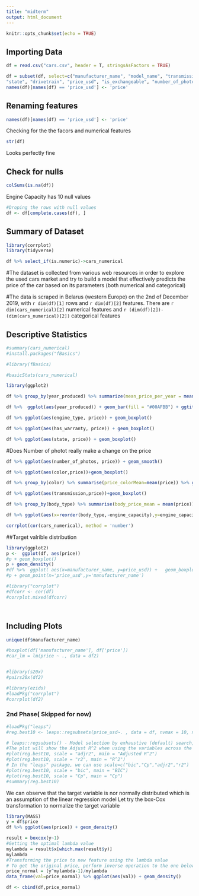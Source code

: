 ---
title: "midterm"
output: html_document
---

```{r setup, include=FALSE}
knitr::opts_chunk$set(echo = TRUE)
```


## Importing Data
```{r include=FALSE}

df = read.csv("cars.csv", header = T, stringsAsFactors = TRUE)

df = subset(df, select=c("manufacturer_name", "model_name", "transmission", "color", "odometer_value", "year_produced", "engine_fuel", "engine_has_gas", "engine_type", "engine_capacity", "body_type", "has_warranty",
"state", "drivetrain", "price_usd", "is_exchangeable", "number_of_photos",  "up_counter"))
names(df)[names(df) == 'price_usd'] <- 'price'

```


## Renaming features
```{r include=FALSE}
names(df)[names(df) == 'price_usd'] <- 'price'
```


Checking for the the facors and numerical features   
```{r include=FALSE}
str(df)
```
Looks perfectly fine

## Check for nulls
```{r include=FALSE}

colSums(is.na(df))

```

Engine Capacity has 10 null values
```{r include=FALSE}
#Droping the rows with null values 
df <- df[complete.cases(df), ]
```

## Summary of Dataset
```{r include=FALSE}
library(corrplot)
library(tidyverse)

df %>% select_if(is.numeric)->cars_numerical
```

#The dataset is collected from various web resources in order to explore the used cars market and try to build a model that effectively predicts the price of the car based on its parameters (both numerical and categorical)

#The data is scraped in Belarus (western Europe) on the 2nd of December 2019, with `r dim(df)[1]` rows and `r dim(df)[2]` features. There are `r dim(cars_numerical)[2]` numerical features and `r (dim(df)[2])-(dim(cars_numerical)[2])` categorical features


## Descriptive Statistics
```{r}
#summary(cars_numerical)
#install.packages("fBasics")

#library(fBasics)

#basicStats(cars_numerical)

```

```{r}
library(ggplot2)

df %>% group_by(year_produced) %>% summarize(mean_price_per_year = mean(price, na.rm=TRUE)) %>% ggplot(aes(x=year_produced,y=mean_price_per_year)) +  geom_col(fill = "#00AFBB") + labs(title='Avg Price of Car per Year') + theme(plot.title = element_text(hjust = 0.5))
```

```{r}
df %>%  ggplot(aes(year_produced)) + geom_bar(fill = "#00AFBB") + ggtitle('Number of cars available per year') + theme(plot.title = element_text(hjust = 0.5))
```
```{r}

df %>% ggplot(aes(engine_type, price)) + geom_boxplot()
```

```{r}
df %>% ggplot(aes(has_warranty, price)) + geom_boxplot()
```


```{r}
df %>% ggplot(aes(state, price)) + geom_boxplot()
```



#Does Number of photot really make a change on the price
```{r}
df %>% ggplot(aes(number_of_photos, price)) + geom_smooth()
```
```{r}
df %>% ggplot(aes(color,price))+geom_boxplot()

df %>% group_by(color) %>% summarise(price_colorMean=mean(price)) %>% ggplot(aes(x=reorder(color,-price_colorMean),y=price_colorMean)) + geom_col(fill = "#00AFBB")


```
```{r}
df %>% ggplot(aes(transmission,price))+geom_boxplot()
```
```{r}

df %>% group_by(body_type) %>% summarise(body_price_mean = mean(price))%>% ggplot(aes(x = reorder(body_type, -body_price_mean),body_price_mean))+geom_col()
```

```{r}
df %>% ggplot(aes(x=reorder(body_type,-engine_capacity),y=engine_capacity))+geom_boxplot()
```
```{r}

corrplot(cor(cars_numerical), method = 'number')

```



##Target valrible distribution
```{r}
library(ggplot2)
p <-  ggplot(df, aes(price)) 
#p + geom_boxplot()
p + geom_density()
#df %>%  ggplot( aes(x=manufacturer_name, y=price_usd)) +   geom_boxplot(outlier.colour="red", #outlier.shape=8,outlier.size=4)
#p + geom_point(x='price_usd',y='manufacturer_name')
```





```{r}
#library("corrplot")
#dfcorr <- cor(df)
#corrplot.mixed(dfcorr)




```

## Including Plots

```{r}

unique(df$manufacturer_name)
```



```{r pressure, echo=FALSE}

#boxplot(df['manufacturer_name'], df['price'])
#car_lm = lm(price ~ ., data = df2)


#library(s20x)
#pairs20x(df2)
```
```{r}
#library(ezids)
#loadPkg("corrplot")
#corrplot(df2)
```


### 2nd Phase( Skipped for now)
```{r}
#loadPkg("leaps")
#reg.best10 <- leaps::regsubsets(price_usd~. , data = df, nvmax = 10, nbest = 1, method = "exhaustive")  

# leaps::regsubsets() - Model selection by exhaustive (default) search, forward or backward stepwise, or sequential replacement
#The plot will show the Adjust R^2 when using the variables across the bottom
#plot(reg.best10, scale = "adjr2", main = "Adjusted R^2")
#plot(reg.best10, scale = "r2", main = "R^2")
# In the "leaps" package, we can use scale=c("bic","Cp","adjr2","r2")
#plot(reg.best10, scale = "bic", main = "BIC")
#plot(reg.best10, scale = "Cp", main = "Cp")
#summary(reg.best10)
```


We can observe that the target variable is nor normally distributed which is an assumption of the linear regression model
Let try the box-Cox transformation to normalize the target variable

```{r}
library(MASS)
y = df$price
df %>% ggplot(aes(price)) + geom_density()

result = boxcox(y~1)
#Getting the optimal lambda value
mylambda = result$x[which.max(result$y)]
mylambda
#Transforming the price to new feature using the lambda value
# To get the original price, perform inverse operation to the one below
price_normal = (y^mylambda-1)/mylambda
data_frame(val=price_normal) %>% ggplot(aes(val)) + geom_density()

df <- cbind(df,price_normal)
```

